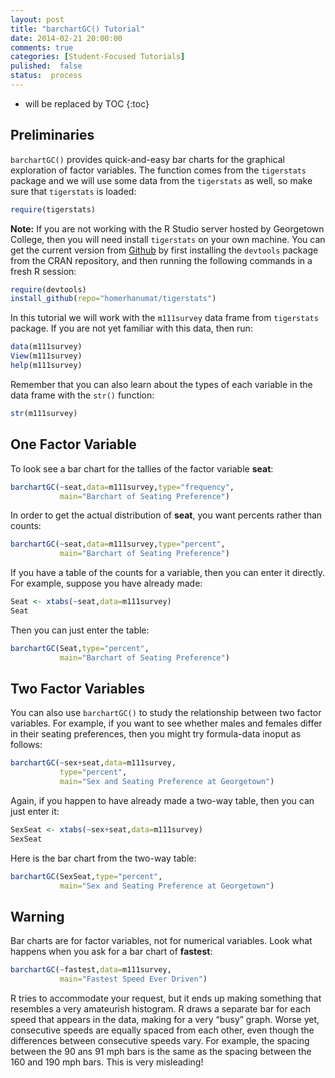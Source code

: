 ```yaml
---
layout: post
title: "barchartGC() Tutorial"
date: 2014-02-21 20:00:00
comments: true
categories: [Student-Focused Tutorials]
pulished:  false
status:  process
---
```


* will be replaced by TOC
{:toc}

## Preliminaries

`barchartGC()` provides quick-and-easy bar charts for the graphical exploration of factor variables.  The function comes from the `tigerstats` package and we will use some data from the `tigerstats` as well, so make sure that `tigerstats` is loaded:

```r
require(tigerstats)
```

**Note:**  If you are not working with the R Studio server hosted by Georgetown College, then you will need install `tigerstats` on your own machine.  You can get the current version from [Github](http://github.com) by first installing the `devtools` package from the CRAN repository, and then running the following commands in a fresh R session:

```r
require(devtools)
install_github(repo="homerhanumat/tigerstats")
```

In this tutorial we will work with the `m111survey` data frame from `tigerstats` package.  If you are not yet familiar with this data, then run:

```r
data(m111survey)
View(m111survey)
help(m111survey)
```

Remember that you can also learn about the types of each variable in the data frame with the `str()` function:

```r
str(m111survey)
```


## One Factor Variable

To look see a bar chart for the tallies of the factor variable **seat**:

```r
barchartGC(~seat,data=m111survey,type="frequency",
           main="Barchart of Seating Preference")
```

In order to get the actual distribution of **seat**, you want percents rather than counts:

```r
barchartGC(~seat,data=m111survey,type="percent",
           main="Barchart of Seating Preference")
```

If you have a table of the counts for a variable, then you can enter it directly.  For example, suppose you have already made:

```r
Seat <- xtabs(~seat,data=m111survey)
Seat
```

Then you can just enter the table:
```r
barchartGC(Seat,type="percent",
           main="Barchart of Seating Preference")
```


## Two Factor Variables

You can also use `barchartGC()` to study the relationship between two factor variables.  For example, if you want to see whether males and females differ in their seating preferences, then you might try formula-data inoput as follows:

```r
barchartGC(~sex+seat,data=m111survey,
           type="percent",
           main="Sex and Seating Preference at Georgetown")
```

Again, if you happen to have already made a two-way table, then you can just enter it:

```r
SexSeat <- xtabs(~sex+seat,data=m111survey)
SexSeat
```

Here is the bar chart from the two-way table:

```r
barchartGC(SexSeat,type="percent",
           main="Sex and Seating Preference at Georgetown")
```

## Warning

Bar charts are for factor variables, not for numerical variables.  Look what happens when you ask for a bar chart of **fastest**:

```r
barchartGC(~fastest,data=m111survey,
           main="Fastest Speed Ever Driven")
```


R tries to accommodate your request, but it ends up making something that resembles a very amateurish histogram.  R draws a separate bar for each speed that appears in the data, making for a very "busy" graph.  Worse yet, consecutive speeds are equally spaced from each other, even though the differences between consecutive speeds vary.  For example, the spacing between the 90 ans 91 mph bars is the same as the spacing between the 160 and 190 mph bars.  This is very misleading!
